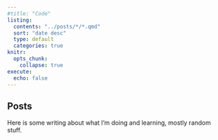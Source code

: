 ```yaml
---
#title: "Code"
listing:
  contents: "../posts/*/*.qmd"
  sort: "date desc"
  type: default
  categories: true
knitr:
  opts_chunk: 
    collapse: true
execute: 
  echo: false
---
```


## Posts

Here is some writing about what I’m doing and learning, mostly random stuff.